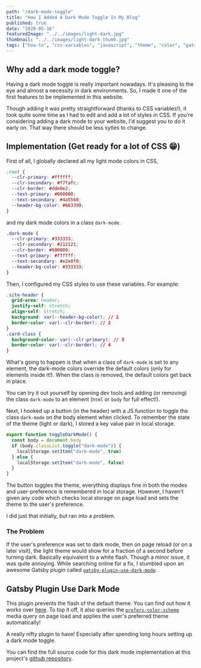 ```yaml
---
path: "/dark-mode-toggle"
title: "How I Added A Dark Mode Toggle In My Blog"
published: true
date: "2020-05-16"
featuredImage: "../../images/light-dark.jpg"
thumbnail: "../../images/light-dark-thumb.jpg"
tags: ["how-to", "css-variables", "javascript", "theme", "color", "gatsby-plugin"]
---
```

## Why add a dark mode toggle?
Having a dark mode toggle is really important nowadays. It's pleasing to the eye and almost a necessity in dark environments. So, I made
it one of the first features to be implemented in this website. 

Though adding it was pretty straightforward (thanks to CSS variables!), it took quite some time as I had to edit and add a lot of styles in
CSS. If you're considering adding a dark mode to your website, I'd suggest you to do it early on. That way there should be less sytles
to change.

## Implementation (Get ready for a lot of CSS 😁)
First of all, l globally declared all my light mode colors in CSS,

```css
:root {
  --clr-primary: #ffffff;
  --clr-secondary: #f7fafc;
  --clr-border: #dde0e2;
  --text-primary: #000000;
  --text-secondary: #4a5568;
  --header-bg-color: #663399;
}
```

and my dark mode colors in a class `dark-mode`.

```css
.dark-mode {
  --clr-primary: #333333;
  --clr-secondary: #212121;
  --clr-border: #000000;
  --text-primary: #ffffff;
  --text-secondary: #e2e8f0;
  --header-bg-color: #333333;
}
```

Then, I configured my CSS styles to use these variables. For example:

```css
.site-header {
  grid-area: header;
  justify-self: stretch;
  align-self: stretch;
  background: var(--header-bg-color); // 1
  border-color: var(--clr-border); // 2
}
.card-class {
  background-color: var(--clr-primary); // 3
  border-color: var(--clr-border); // 4
}
```

What's going to happen is that when a class of `dark-mode` is set to any element, the dark-mode colors override the default colors
(only for elements inside it!). When the class is removed, the default colors get back in place.

You can try it out yourself by opening dev tools and adding (or removing) the class `dark-mode` to an element (`html` or `body` for full 
effect!).

Next, I hooked up a button (in the header) with a JS function to toggle the class `dark-mode` on the body element when clicked.
To remember the state of the theme (light or dark), I stored a key value pair in local storage.

```javascript
export function toggleDarkMode() {
  const body = document.body
  if (body.classList.toggle("dark-mode")) {
    localStorage.setItem("dark-mode", true)
  } else {
    localStorage.setItem("dark-mode", false)
  }
}
```

The button toggles the theme, everything displays fine in both the modes and user-preference is remembered in local storage.
However, I haven't given any code which checks local storage on page load and sets the theme to the user's preference.

I did just that initially, but ran into a problem.

### The Problem
If the user's preference was set to dark mode, then on page reload (or on a later visit), the light theme would show for a fraction of a 
second before turning dark. Basically equivalent to a white flash. Though a minor issue, it was quite annoying. While searching online
for a fix, I stumbled upon an awesome Gatsby plugin called 
[`gatsby-plugin-use-dark-mode`](https://www.gatsbyjs.org/packages/gatsby-plugin-use-dark-mode/).

## Gatsby Plugin Use Dark Mode
This plugin prevents the flash of the default theme. You can find out how it works over 
[here](https://github.com/donavon/use-dark-mode#that-flash). To top it off, it also queries the 
[`prefers-color-scheme`](https://developer.mozilla.org/en-US/docs/Web/CSS/@media/prefers-color-scheme) media query on page load 
and applies the user's preferred theme automatically!

 A really nifty plugin to have! Especially after spending long hours setting up a dark mode toggle.

 You can find the full source code for this dark mode implementation at this project's 
 [github repository](https://github.com/InfernoCoder11/personal-blog).